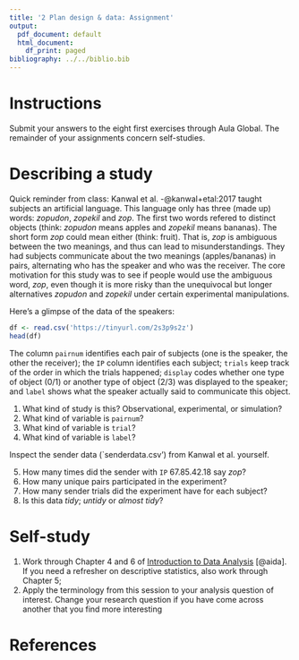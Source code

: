 ```yaml
---
title: '2 Plan design & data: Assignment'
output:
  pdf_document: default
  html_document:
    df_print: paged
bibliography: ../../biblio.bib
---
```


# Instructions
Submit your answers to the eight first exercises through Aula Global. The remainder of your assignments concern self-studies.

# Describing a study
Quick reminder from class: Kanwal et al. -@kanwal+etal:2017 taught subjects an artificial language. This language only has three (made up) words: *zopudon*, *zopekil* and *zop*. The first two words refered to distinct objects (think: *zopudon* means apples and  *zopekil* means bananas). The short form *zop* could mean either (think: fruit). That is, *zop* is ambiguous between the two meanings, and thus can lead to misunderstandings. They had subjects communicate about the two meanings (apples/bananas) in pairs, alternating who has the speaker and who was the receiver. The core motivation for this study was to see if people would use the ambiguous word, *zop*, even though it is more risky than the unequivocal but longer alternatives *zopudon* and *zopekil* under certain experimental manipulations. 

Here's a glimpse of the data of the speakers:

```r
df <- read.csv('https://tinyurl.com/2s3p9s2z')
head(df) 
```


The column `pairnum` identifies each pair of subjects (one is the speaker, the other the receiver); the `IP` column identifies each subject; `trials` keep track of the order in which the trials happened; `display` codes whether one type of object (0/1) or another type of object (2/3) was displayed to the speaker; and `label` shows what the speaker actually said to communicate this object.

  1. What kind of study is this? Observational, experimental, or simulation?
  2. What kind of variable is `pairnum`? 
  3. What kind of variable is `trial`?
  4. What kind of variable is `label`?
  
Inspect the sender data (`senderdata.csv') from Kanwal et al. yourself.

  5. How many times did the sender with `IP` $67.85.42.18$ say *zop*?
  6. How many unique pairs participated in the experiment? 
  7. How many sender trials did the experiment have for each subject?
  8. Is this data *tidy*; *untidy* or *almost tidy*? 



# Self-study 
1. Work through Chapter 4 and 6 of [Introduction to Data Analysis](https://michael-franke.github.io/intro-data-analysis/Chap-02-01-data.html) [@aida]. If you need a refresher on descriptive statistics, also work through Chapter 5;
2. Apply the terminology from this session to your analysis question of interest. Change your research question if you have come across another that you find more interesting


# References